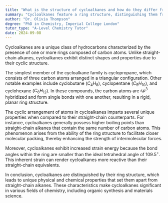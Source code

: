 ```yaml
---
title: "What is the structure of cycloalkanes and how do they differ from straight-chain alkanes?"
summary: "Cycloalkanes feature a ring structure, distinguishing them from straight-chain alkanes in both shape and properties."
author: "Dr. Olivia Thompson"
degree: "PhD in Chemistry, Imperial College London"
tutor_type: "A-Level Chemistry Tutor"
date: 2024-09-08
---
```


Cycloalkanes are a unique class of hydrocarbons characterized by the presence of one or more rings composed of carbon atoms. Unlike straight-chain alkanes, cycloalkanes exhibit distinct shapes and properties due to their cyclic structure.

The simplest member of the cycloalkane family is cyclopropane, which consists of three carbon atoms arranged in a triangular configuration. Other notable examples include cyclobutane ($C_4H_8$), cyclopentane ($C_5H_{10}$), and cyclohexane ($C_6H_{12}$). In these compounds, the carbon atoms are $sp^3$ hybridized and form single bonds with one another, resulting in a rigid, planar ring structure.

The cyclic arrangement of atoms in cycloalkanes imparts several unique properties when compared to their straight-chain counterparts. For instance, cycloalkanes generally possess higher boiling points than straight-chain alkanes that contain the same number of carbon atoms. This phenomenon arises from the ability of the ring structure to facilitate closer molecular packing, thereby enhancing the strength of intermolecular forces.

Moreover, cycloalkanes exhibit increased strain energy because the bond angles within the ring are smaller than the ideal tetrahedral angle of $109.5^\circ$. This inherent strain can render cycloalkanes more reactive than their straight-chain equivalents.

In conclusion, cycloalkanes are distinguished by their ring structure, which leads to unique physical and chemical properties that set them apart from straight-chain alkanes. These characteristics make cycloalkanes significant in various fields of chemistry, including organic synthesis and materials science.
    